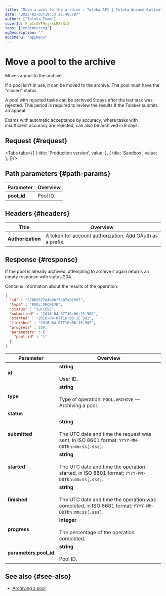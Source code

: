 ```yaml
---
title: "Move a pool to the archive — Toloka API | Toloka documentation"
date: "2023-02-03T19:53:26.485787"
author: ["Toloka Team"]
coverId: F_bIcOYF9yjrxkPZrXc3
tags: ["engineering"]
ogDescription: ""
docsMenu: "apiMenu"
---
```



# Move a pool to the archive

<Announce/>

Moves a pool to the archive.

If a pool isn't in use, it can be moved to the archive. The pool must have the "closed" status.

A pool with rejected tasks can be archived 9 days after the last task was rejected. This period is required to review the results if the Toloker submits an appeal.

Exams with automatic acceptance by accuracy, where tasks with insufficient accuracy are rejected, can also be archived in 9 days.

## Request {#request}

<Tabs tabs={[
  { title: 'Production version', value: <ArchivePoolList1/> },
  { title: 'Sandbox', value: <ArchivePoolList2/> },
]}/>

## Path parameters {#path-params}

Parameter | Overview
----- | -----
**pool_id** | Pool ID.

## Headers {#headers}

Title | Overview
----- | -----
**Authorization** | A token for account authorization. Add OAuth as a prefix.

## Response {#response}

<Note mode="note" title="Note">

If the pool is already archived, attempting to archive it again returns an empty response with status 204.

</Note>

Contains information about the results of the operation.

```json
{
  "id" : "57068577e4b0bf7b07a0256f",
  "type" : "POOL.ARCHIVE",
  "status" : "SUCCESS",
  "submitted" : "2016-04-07T16:06:15.902",
  "started" : "2016-04-07T16:06:15.902",
  "finished" : "2016-04-07T16:06:15.902",
  "progress" : 100,
  "parameters" : {
    "pool_id" : "1"
  }
}
```

Parameter | Overview
----- | -----
**id** | **string**<br/><br/>User ID.
**type** | **string**<br/><br/>Type of operation: `POOL.ARCHIVE` — Archiving a pool.
**status** | <ArchivePoolTable1/>
**submitted** | **string**<br/><br/>The UTC date and time the request was sent, in ISO 8601 format: `YYYY-MM-DDThh:mm:ss[.sss]`.
**started** | **string**<br/><br/>The UTC date and time the operation started, in ISO 8601 format: `YYYY-MM-DDThh:mm:ss[.sss]`.
**finished** | **string**<br/><br/>The UTC date and time the operation was completed, in ISO 8601 format: `YYYY-MM-DDThh:mm:ss[.sss]`.
**progress** | **integer**<br/><br/>The percentage of the operation completed.
**parameters.pool_id** | **string**<br/><br/>Pool ID.

## See also {#see-also}

- [Archiving a pool](https://toloka.ai/en/docs/guide/concepts/pool-archive)
